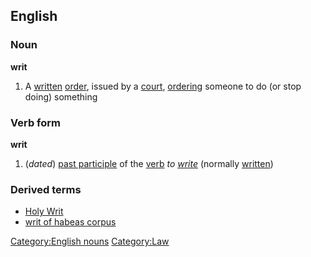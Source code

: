 ==English==
===Noun===
{{wikipedia}}
'''writ'''
#A [[written]] [[order]], issued by a [[court]], [[ordering]] someone to do (or stop doing) something
===Verb form===
'''writ'''
#(''dated'') [[past participle]] of the [[verb]] ''to [[write]]'' (normally [[written]])
===Derived terms===
*[[Holy Writ]]
*[[writ of habeas corpus]]
[[Category:English nouns]]
[[Category:Law]]